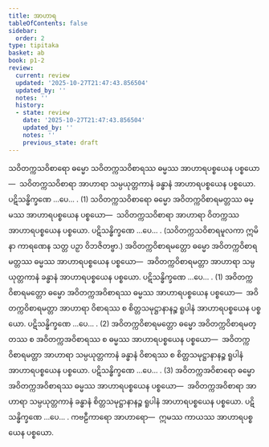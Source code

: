 ```yaml
---
title: အာဟာရ
tableOfContents: false
sidebar:
  order: 2
type: tipitaka
basket: ab
book: p1-2
review:
  current: review
  updated: '2025-10-27T21:47:43.856504'
  updated_by: ''
  notes: ''
  history:
  - state: review
    date: '2025-10-27T21:47:43.856504'
    updated_by: ''
    notes: ''
    previous_state: draft
---
```



<ReviewStatus review={frontmatter.review} showDetails={true} />

<HypothesisAnnotation frontmatter={frontmatter} />

<DynamicBreadcrumb />

<Division number="119" book="p1-2" e="ch" v="37" p="87">

<Paragraph number="508" book="p1-2">
သဝိတက္ကသဝိစာရော ဓမ္မော သဝိတက္ကသဝိစာရဿ ဓမ္မဿ အာဟာရပစ္စယေန ပစ္စယော—  သဝိတက္ကသဝိစာရာ အာဟာရာ သမ္ပယုတ္တကာနံ ခန္ဓာနံ အာဟာရပစ္စယေန ပစ္စယော. ပဋိသန္ဓိက္ခဏေ …ပေ… . (1)
</Paragraph>

<Paragraph number="509" book="p1-2">
သဝိတက္ကသဝိစာရော ဓမ္မော အဝိတက္ကဝိစာရမတ္တဿ ဓမ္မဿ အာဟာရပစ္စယေန ပစ္စယော—  သဝိတက္ကသဝိစာရာ အာဟာရာ ဝိတက္ကဿ အာဟာရပစ္စယေန ပစ္စယော. ပဋိသန္ဓိက္ခဏေ …ပေ… .
</Paragraph>

<Paragraph number="510" book="p1-2">
(သဝိတက္ကသဝိစာရမူလကာ ဣမိနာ ကာရဏေန သတ္တ ပဉှာ ဝိဘဇိတဗ္ဗာ.)
</Paragraph>

<Paragraph number="511" book="p1-2">
အဝိတက္ကဝိစာရမတ္တော ဓမ္မော အဝိတက္ကဝိစာရမတ္တဿ ဓမ္မဿ အာဟာရပစ္စယေန ပစ္စယော—  အဝိတက္ကဝိစာရမတ္တာ အာဟာရာ သမ္ပယုတ္တကာနံ ခန္ဓာနံ အာဟာရပစ္စယေန ပစ္စယော. ပဋိသန္ဓိက္ခဏေ …ပေ… . (1)
</Paragraph>

<Paragraph number="512" book="p1-2">
အဝိတက္ကဝိစာရမတ္တော ဓမ္မော အဝိတက္ကအဝိစာရဿ ဓမ္မဿ အာဟာရပစ္စယေန ပစ္စယော—  အဝိတက္ကဝိစာရမတ္တာ အာဟာရာ ဝိစာရဿ စ စိတ္တသမုဋ္ဌာနာနဉ္စ ရူပါနံ အာဟာရပစ္စယေန ပစ္စယော. ပဋိသန္ဓိက္ခဏေ …ပေ… . (2)
</Paragraph>

<Paragraph number="513" book="p1-2">
အဝိတက္ကဝိစာရမတ္တော ဓမ္မော အဝိတက္ကဝိစာရမတ္တဿ စ အဝိတက္ကအဝိစာရဿ စ ဓမ္မဿ အာဟာရပစ္စယေန ပစ္စယော—  အဝိတက္ကဝိစာရမတ္တာ အာဟာရာ သမ္ပယုတ္တကာနံ ခန္ဓာနံ ဝိစာရဿ စ စိတ္တသမုဋ္ဌာနာနဉ္စ ရူပါနံ အာဟာရပစ္စယေန ပစ္စယော. ပဋိသန္ဓိက္ခဏေ …ပေ… . (3)
</Paragraph>

<Paragraph number="514" book="p1-2">
အဝိတက္ကအဝိစာရော ဓမ္မော အဝိတက္ကအဝိစာရဿ ဓမ္မဿ အာဟာရပစ္စယေန ပစ္စယော—  အဝိတက္ကအဝိစာရာ အာဟာရာ သမ္ပယုတ္တကာနံ ခန္ဓာနံ စိတ္တသမုဋ္ဌာနာနဉ္စ ရူပါနံ အာဟာရပစ္စယေန ပစ္စယော. ပဋိသန္ဓိက္ခဏေ …ပေ… . <Emphasis>ကဗဠီကာရော အာဟာရော</Emphasis>—  ဣမဿ ကာယဿ အာဟာရပစ္စယေန ပစ္စယော.
</Paragraph>
</Division>